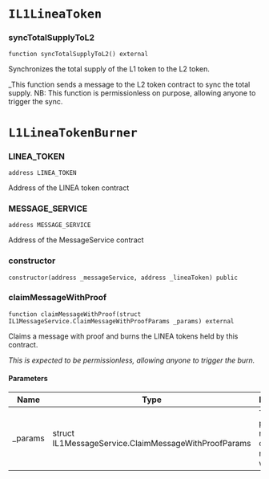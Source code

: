 # `IL1LineaToken`

### syncTotalSupplyToL2

```solidity
function syncTotalSupplyToL2() external
```

Synchronizes the total supply of the L1 token to the L2 token.

_This function sends a message to the L2 token contract to sync the total supply.
NB: This function is permissionless on purpose, allowing anyone to trigger the sync.

# `L1LineaTokenBurner`

### LINEA_TOKEN

```solidity
address LINEA_TOKEN
```

Address of the LINEA token contract

### MESSAGE_SERVICE

```solidity
address MESSAGE_SERVICE
```

Address of the MessageService contract

### constructor

```solidity
constructor(address _messageService, address _lineaToken) public
```

### claimMessageWithProof

```solidity
function claimMessageWithProof(struct IL1MessageService.ClaimMessageWithProofParams _params) external
```

Claims a message with proof and burns the LINEA tokens held by this contract.

_This is expected to be permissionless, allowing anyone to trigger the burn._

#### Parameters

| Name | Type | Description |
| ---- | ---- | ----------- |
| _params | struct IL1MessageService.ClaimMessageWithProofParams | The parameters required to claim the message with proof. |

